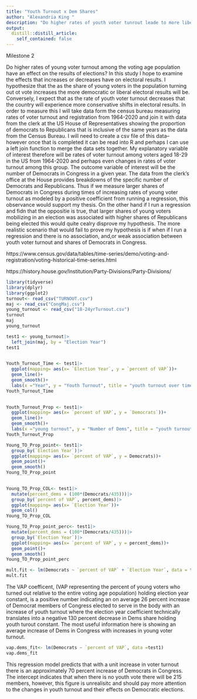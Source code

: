 ```yaml
---
title: "Youth Turnout x Dem Shares"
author: "Alexandria King "
description: "Do higher rates of youth voter tunrout leade to more liberal results  "
output:
  distill::distill_article:
    self_contained: false
---
```




Milestone 2 



Do higher rates of young voter turnout among the voting age population have an effect on the results of elections? In this study I hope to examine the effects that increases or decreases have on electoral results. I hypothesize that the as the share of young voters in the population turning out ot vote increases the more democratic or liberal electoral results will be. Conversely, I expect that as the rate of youth voter turnout decreases that the country will experience more conservative shifts in electoral results. In order to measure this I will take data form the census bureau measuring rates of voter turnout and registration from 1964-2020 and join it with data from the clerk at the US House of Representatives showing the proportion of democrats to Republicans that is inclusive of the same years as the data from the Census Bureau. I will need to create a csv file of this data-- however once that is completed it can be read into R and perhaps I can use a left join function to merge the data sets together. My explanatory variable of interest therefore will be rates of voter turnout among voters aged 18-29 in the US from 1964-2020 and perhaps even changes in rates of voter turnout among this group. The outcome variable of interest will be the number of Democrats in Congress in a given year. The data from the clerk's office at the House provides breakdowns of the specific number of Democrats and Republicans. Thus if we measure larger shares of Democrats in Congress during times of increasing rates of young voter turnout as modeled by a positive coefficient from running a regression, this observance would support my thesis. On the other hand if I run a regression and fidn that the oppositie is true, that larger shares of young voters mobilizing in an election was associated with higher shares of Republicans being elected this would quite cealry disprove my hypothesis. The more realistic scenario that would fail to prove my hypothesis is if when if I run a regression and there is no association, and,or weak association between youth voter turnout and shares of Democrats in Congress.  



https://www.census.gov/data/tables/time-series/demo/voting-and-registration/voting-historical-time-series.html

https://history.house.gov/Institution/Party-Divisions/Party-Divisions/

```r
library(tidyverse)
library(dplyr)
library(ggplot2)
turnout<- read_csv("TURNOUT.csv")
maj <- read_csv("CongMaj.csv")
young_turnout <- read_csv("18-24yrTurnout.csv")
turnout
maj
young_turnout
```


```r
test1 <- young_turnout|>
  left_join(maj, by = "Election Year")
test1
  
```
```r
Youth_Turnout_Time <- test1|> 
  ggplot(mapping= aes(x= `Election Year`, y = `percent of VAP`))+
  geom_line()+
  geom_smooth()+
  labs(x ="Year", y = "Youth Turnout", title = "youth turnout over time")
Youth_Turnout_Time 
  
```
```r
Youth_Turnout_Prop <- test1|> 
  ggplot(mapping= aes(x= `percent of VAP`, y = `Democrats`))+
  geom_line()+
  geom_smooth()+
  labs(x ="young turnout", y = "Number of Dems", title = "youth turnout vs dem share")
Youth_Turnout_Prop
```

```r
Young_TO_Prop_point<- test1|> 
  group_by(`Election Year`)|>
  ggplot(mapping= aes(x= `percent of VAP`, y = Democrats))+
  geom_point()+ 
  geom_smooth()
Young_TO_Prop_point
  
```
```r
Young_TO_Prop_COL<- test1|> 
  mutate(percent_dems = (100*(Democrats/435)))|>
  group_by(`percent of VAP`, percent_dems)|>
  ggplot(mapping= aes(x= `Election Year`))+
  geom_col()
Young_TO_Prop_COL
```

```r
Young_TO_Prop_point_perc<- test1|> 
  mutate(percent_dems = (100*(Democrats/435)))|>
  group_by(`Election Year`)|>
  ggplot(mapping= aes(x= `percent of VAP`, y = percent_dems))+
  geom_point()+ 
  geom_smooth()
Young_TO_Prop_point_perc
```


```r
mult.fit <- lm(Democrats ~ `percent of VAP` + `Election Year`, data = test1)
mult.fit
```

The VAP coefficent, (VAP representing the percent of young voters who turned out relative to the entire voting age population) holding election year constant, is a positive number indicating an on average 26 percent increase of Democrat members of Congress elected to serve in the body with an increase of youth turnout where the election year coefficient technically translates into a negative 130 percent decrease in Dems share holding youth turout constant. 
The most useful information here is showing an average increase of Dems in Congress with increases in young voter turnout. 
```r
vap.dems_fit<- lm(Democrats ~ `percent of VAP`, data =test1)
vap.dems_fit
```


This regression model predicts that with a unit increase in voter turnout there is an approximately 70 percent increase of Democrats in Congress. The intercept indicates that when there is no youth vote there will be 215 members, however, this figure is unrealisitc and should pay more attention to the changes in youth turnout and their effects on Democratic elections. 